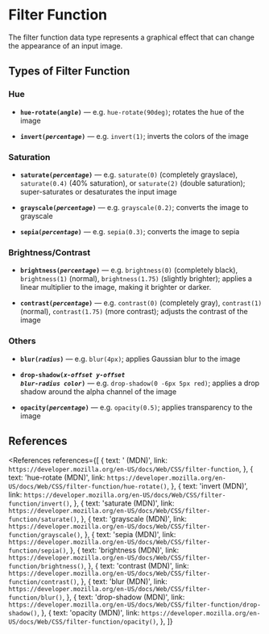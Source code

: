 
# Filter Function

The filter function data type represents a graphical effect that can change the appearance of an input image.

## Types of Filter Function

### Hue

- **<code>hue-rotate(<var>angle</var>)</code>** &mdash;
  e.g. `hue-rotate(90deg)`; rotates the hue of the image

- **<code>invert(<var>percentage</var>)</code>** &mdash;
  e.g. `invert(1)`; inverts the colors of the image

### Saturation

- **<code>saturate(<var>percentage</var>)</code>** &mdash;
  e.g. `saturate(0)` (completely grayslace), `saturate(0.4)` (40% saturation), or `saturate(2)` (double saturation);
  super-saturates or desaturates the input image

- **<code>grayscale(<var>percentage</var>)</code>** &mdash;
  e.g. `grayscale(0.2)`; converts the image to grayscale

- **<code>sepia(<var>percentage</var>)</code>** &mdash;
  e.g. `sepia(0.3)`; converts the image to sepia

### Brightness/Contrast

- **<code>brightness(<var>percentage</var>)</code>** &mdash;
  e.g. `brightness(0)` (completely black), `brightness(1)` (normal), `brightness(1.75)` (slightly brighter);
  applies a linear multiplier to the image, making it brighter or darker.

- **<code>contrast(<var>percentage</var>)</code>** &mdash;
  e.g. `contrast(0)` (completely gray), `contrast(1)` (normal), `contrast(1.75)` (more contrast);
  adjusts the contrast of the image

### Others

- **<code>blur(<var>radius</var>)</code>** &mdash;
  e.g. `blur(4px)`; applies Gaussian blur to the image

- **<code>drop-shadow(<var>x-offset</var> <var>y-offset</var> <var>blur-radius</var> <var>color</var>)</code>** &mdash;
  e.g. `drop-shadow(0 -6px 5px red)`; applies a drop shadow around the alpha channel of the image

- **<code>opacity(<var>percentage</var>)</code>** &mdash;
  e.g. `opacity(0.5)`; applies transparency to the image

## References

<References
  references={[
    {
      text: '<filter-function> (MDN)',
      link: `https://developer.mozilla.org/en-US/docs/Web/CSS/filter-function`,
    },
    {
      text: 'hue-rotate (MDN)',
      link: `https://developer.mozilla.org/en-US/docs/Web/CSS/filter-function/hue-rotate()`,
    },
    {
      text: 'invert (MDN)',
      link: `https://developer.mozilla.org/en-US/docs/Web/CSS/filter-function/invert()`,
    },
    {
      text: 'saturate (MDN)',
      link: `https://developer.mozilla.org/en-US/docs/Web/CSS/filter-function/saturate()`,
    },
    {
      text: 'grayscale (MDN)',
      link: `https://developer.mozilla.org/en-US/docs/Web/CSS/filter-function/grayscale()`,
    },
    {
      text: 'sepia (MDN)',
      link: `https://developer.mozilla.org/en-US/docs/Web/CSS/filter-function/sepia()`,
    },
    {
      text: 'brightness (MDN)',
      link: `https://developer.mozilla.org/en-US/docs/Web/CSS/filter-function/brightness()`,
    },
    {
      text: 'contrast (MDN)',
      link: `https://developer.mozilla.org/en-US/docs/Web/CSS/filter-function/contrast()`,
    },
    {
      text: 'blur (MDN)',
      link: `https://developer.mozilla.org/en-US/docs/Web/CSS/filter-function/blur()`,
    },
    {
      text: 'drop-shadow (MDN)',
      link: `https://developer.mozilla.org/en-US/docs/Web/CSS/filter-function/drop-shadow()`,
    },
    {
      text: 'opacity (MDN)',
      link: `https://developer.mozilla.org/en-US/docs/Web/CSS/filter-function/opacity()`,
    },
  ]}
></References>
